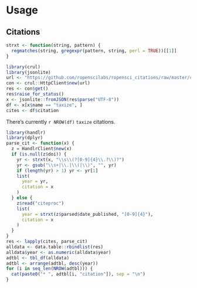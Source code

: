# Usage {#usage}

## Citations {#taxize-citations}

```r
strxt <- function(string, pattern) {
  regmatches(string, gregexpr(pattern, string, perl = TRUE))[[1]]
}
```

```r
library(crul)
library(jsonlite)
url <- "https://github.com/ropenscilabs/ropensci_citations/raw/master/citations_used.json"
con <- crul::HttpClient$new(url)
res <- con$get()
res$raise_for_status()
x <- jsonlite::fromJSON(res$parse("UTF-8"))
df <- x[x$name == "taxize", ]
cites <- df$citation
```

There's currently `r NROW(df)` `taxize` citations.

```r
library(handlr)
library(dplyr)
parse_cit <- function(x) {
  z = HandlrClient$new(x)
  if (is.null(z$doi)) {
    yr <- strxt(x, "\\s\\(?[0-9]{4}\\.?\\)?")
    yr <- gsub("\\s+|\\.|\\(|\\)", "", yr)
    if (length(yr) > 1) yr <- yr[1]
    list(
      year = yr,
      citation = x
    )
  } else {
    z$read("citeproc")
    list(
      year = strxt(z$parsed$date_published, "[0-9]{4}"),
      citation = x
    )
  }
}
res <- lapply(cites, parse_cit)
alldata <- data.table::rbindlist(res)
alldata$year <- as.numeric(alldata$year)
adtbl <- tbl_df(alldata)
adtbl <- arrange(adtbl, desc(year))
for (i in seq_len(NROW(adtbl))) {
  cat(paste0("* ", adtbl[i, "citation"]), sep = "\n")
}
```

